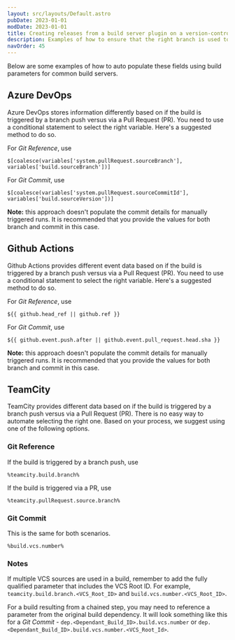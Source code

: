```yaml
---
layout: src/layouts/Default.astro
pubDate: 2023-01-01
modDate: 2023-01-01
title: Creating releases from a build server plugin on a version-controlled project
description: Examples of how to ensure that the right branch is used to create the release when using a build server plugin.
navOrder: 45 
---
```


<BuildServerPluginVersionControlFields />

Below are some examples of how to auto populate these fields using build parameters for common build servers.

## Azure DevOps
 
Azure DevOps stores information differently based on if the build is triggered by a branch push versus via a Pull Request (PR). You need to use a conditional statement to select the right variable. Here's a suggested method to do so.

For *Git Reference*, use
```
$[coalesce(variables['system.pullRequest.sourceBranch'], variables['build.sourceBranch'])]
```

For *Git Commit*, use
```
$[coalesce(variables['system.pullRequest.sourceCommitId'], variables['build.sourceVersion'])]
```

**Note:** this approach doesn't populate the commit details for manually triggered runs. It is recommended that you provide the values for both branch and commit in this case.


## Github Actions

Github Actions provides different event data based on if the build is triggered by a branch push versus via a Pull Request (PR). You need to use a conditional statement to select the right variable. Here's a suggested method to do so.

For *Git Reference*, use
```
${{ github.head_ref || github.ref }}
```

For *Git Commit*, use
```
${{ github.event.push.after || github.event.pull_request.head.sha }}
```

**Note:** this approach doesn't populate the commit details for manually triggered runs. It is recommended that you provide the values for both branch and commit in this case.


## TeamCity

TeamCity provides different data based on if the build is triggered by a branch push versus via a Pull Request (PR). There is no easy way to automate selecting the right one. Based on your process, we suggest using one of the following options. 

### Git Reference

If the build is triggered by a branch push, use 
```
%teamcity.build.branch%
```
If the build is triggered via a PR, use 
```
%teamcity.pullRequest.source.branch%
```


### Git Commit

This is the same for both scenarios.
```
%build.vcs.number%
```

### Notes
If multiple VCS sources are used in a build, remember to add the fully qualified parameter that includes the VCS Root ID. For example, `teamcity.build.branch.<VCS_Root_ID>` and  `build.vcs.number.<VCS_Root_ID>`.

For a build resulting from a chained step, you may need to reference a parameter from the original build dependency. It will look something like this for a *Git Commit* - `dep.<Dependant_Build_ID>.build.vcs.number` or `dep.<Dependant_Build_ID>.build.vcs.number.<VCS_Root_Id>`.